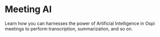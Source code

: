 # Meeting AI

Learn how you can harnesses the power of Artificial Intelligence in Ospi meetings to perform transcription, summarization, and so on.

<CardSection id="AI">

  <Card
    title="Meeting Transcription"
    to="/guides/capabilities/ai/meeting-transcription"
  />
</CardSection>

<head>
  <title>Meeting AI Guide</title>
  <meta name="description" content="Dive into Ospi's AI capabilities with our comprehensive guide. Explore how AI enhances your meeting experience with Ospi."/>
</head>
